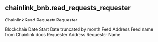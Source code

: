 ## chainlink_bnb.read_requests_requester 
Chainlink Read Requests Requester


<ParamField path="blockchain">
Blockchain
</ParamField>
<ParamField path="date_start">
Date Start
</ParamField>
<ParamField path="date_month">
Date truncated by month
</ParamField>
<ParamField path="feed_address">
Feed Address
</ParamField>
<ParamField path="feed_name">
Feed name from Chainlink docs
</ParamField>
<ParamField path="requester_address">
Requester Address
</ParamField>
<ParamField path="requester_name">
Requester Name
</ParamField>
